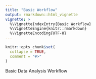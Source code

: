 ```yaml
---
title: "Basic Workflow"
output: rmarkdown::html_vignette
vignette: >
  %\VignetteIndexEntry{Basic Workflow}
  %\VignetteEngine{knitr::rmarkdown}
  %\VignetteEncoding{UTF-8}
---
```


```r
knitr::opts_chunk$set(
  collapse = TRUE,
  comment = "#>"
)
```
Basic Data Analysis Workflow
